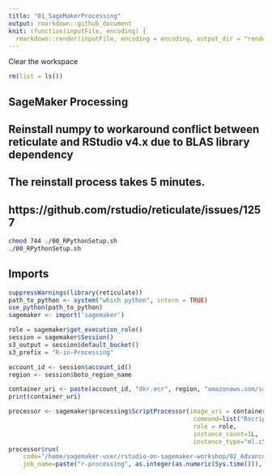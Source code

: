 ```yaml
---
title: "01_SageMakerProcessing"
output: rmarkdown::github_document
knit: (function(inputFile, encoding) {
  rmarkdown::render(inputFile, encoding = encoding, output_dir = "rendered") })
---
```


Clear the workspace
```r
rm(list = ls())
```

## SageMaker Processing

## Reinstall numpy to workaround conflict between reticulate and RStudio v4.x due to BLAS library dependency
## The reinstall process takes 5 minutes.
## https://github.com/rstudio/reticulate/issues/1257
```bash
chmod 744 ./00_RPythonSetup.sh
./00_RPythonSetup.sh
```

## Imports
```r
suppressWarnings(library(reticulate))
path_to_python <- system("which python", intern = TRUE)
use_python(path_to_python)
sagemaker <- import('sagemaker')
```

```r
role = sagemaker$get_execution_role()
session = sagemaker$Session()
s3_output = session$default_bucket()
s3_prefix = "R-in-Processing"

account_id <- session$account_id()
region <- session$boto_region_name
```


```r
container_uri <- paste(account_id, "dkr.ecr", region, "amazonaws.com/sagemaker-r-processing:1.0", sep=".")
print(container_uri)
```

```r
processor <- sagemaker$processing$ScriptProcessor(image_uri = container_uri,
                                                   command=list("Rscript"),
                                                   role = role,
                                                   instance_count=1L,
                                                   instance_type="ml.c5.xlarge")
processor$run(
    code="/home/sagemaker-user/rstudio-on-sagemaker-workshop/02_AdvancedSageMaker/preprocessing.R",
    job_name=paste("r-processing", as.integer(as.numeric(Sys.time())), sep="-"))
```


